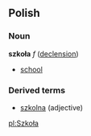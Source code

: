 ==Polish==
===Noun===
'''szkoła''' ''f'' ([[Wiktionary Appendix:Polish hard feminine noun declension|declension]])
* [[school]]

===Derived terms===
* [[szkolna]] (adjective)

[[pl:Szkoła]]